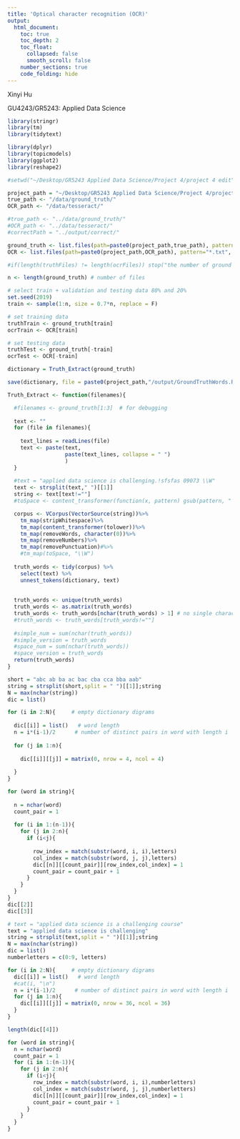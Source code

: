 ```yaml
---
title: 'Optical character recognition (OCR)'
output: 
  html_document:
    toc: true
    toc_depth: 2
    toc_float:
      collapsed: false
      smooth_scroll: false
    number_sections: true
    code_folding: hide
---
```


Xinyi Hu

GU4243/GR5243: Applied Data Science
```r

library(stringr)
library(tm)
library(tidytext)

library(dplyr)
library(topicmodels)
library(ggplot2)
library(reshape2)

```

```r
#setwd("~/Desktop/GR5243 Applied Data Science/Project 4/project 4 edit")

project_path = "~/Desktop/GR5243 Applied Data Science/Project 4/project 4 edit"
true_path <- "/data/ground_truth/"
OCR_path <- "/data/tesseract/"

#true_path <- "../data/ground_truth/"
#OCR_path <- "../data/tesseract/"
#correctPath = "../output/correct/"

ground_truth <- list.files(path=paste0(project_path,true_path), pattern="*.txt", full.names=TRUE, recursive=FALSE)
OCR <- list.files(path=paste0(project_path,OCR_path), pattern="*.txt", full.names=TRUE, recursive=FALSE)

#if(length(truthFiles) != length(ocrFiles)) stop("the number of ground truth files is not equal to the number of OCR recognized files")

n <- length(ground_truth) # number of files

# select train + validation and testing data 80% and 20%
set.seed(2019)
train <- sample(1:n, size = 0.7*n, replace = F)

# set training data
truthTrain <- ground_truth[train]
ocrTrain <- OCR[train]

# set testing data
truthTest <- ground_truth[-train]
ocrTest <- OCR[-train]
```

```r
dictionary = Truth_Extract(ground_truth)

save(dictionary, file = paste0(project_path,"/output/GroundTruthWords.Rdata"))

Truth_Extract <- function(filenames){

  #filenames <- ground_truth[1:3]  # for debugging
  
  text <- ""
  for (file in filenames){
    
    text_lines = readLines(file)
    text <- paste(text, 
                  paste(text_lines, collapse = " ")
                  )
  }
  
  #text = "applied data science is challenging.!sfsfas 09073 \\W"
  text <- strsplit(text," ")[[1]]
  string <- text[text!=""]
  #toSpace <- content_transformer(function(x, pattern) gsub(pattern, " ", x))

  corpus <- VCorpus(VectorSource(string))%>%
    tm_map(stripWhitespace)%>%
    tm_map(content_transformer(tolower))%>%
    tm_map(removeWords, character(0))%>%
    tm_map(removeNumbers)%>%
    tm_map(removePunctuation)#%>%
    #tm_map(toSpace, "\\W")
  
  truth_words <- tidy(corpus) %>%
    select(text) %>%
    unnest_tokens(dictionary, text)
    
  
  truth_words <- unique(truth_words)
  truth_words <- as.matrix(truth_words)
  truth_words <- truth_words[nchar(truth_words) > 1] # no single character words
  #truth_words <- truth_words[truth_words!=""]
  
  #simple_num = sum(nchar(truth_words))
  #simple_version = truth_words
  #space_num = sum(nchar(truth_words))
  #space_version = truth_words
  return(truth_words)
}

```

```r
short = "abc ab ba ac bac cba cca bba aab"
string = strsplit(short,split = " ")[[1]];string
N = max(nchar(string))
dic = list()

for (i in 2:N){     # empty dictionary digrams
   
  dic[[i]] = list()   # word length
  n = i*(i-1)/2      # number of distinct pairs in word with length i
  
  for (j in 1:n){
    
    dic[[i]][[j]] = matrix(0, nrow = 4, ncol = 4)
    
  }
}

for (word in string){
  
  n = nchar(word)
  count_pair = 1
  
  for (i in 1:(n-1)){
    for (j in 2:n){
      if (i<j){
        
        row_index = match(substr(word, i, i),letters)
        col_index = match(substr(word, j, j),letters)
        dic[[n]][[count_pair]][row_index,col_index] = 1
        count_pair = count_pair + 1
      }
    }
  }
}
dic[[2]]
dic[[3]]
```

```r
# text = "applied data science is a challenging course"
text = "applied data science is challenging"
string = strsplit(text,split = " ")[[1]];string
N = max(nchar(string))
dic = list()
numberletters = c(0:9, letters)

for (i in 2:N){     # empty dictionary digrams
  dic[[i]] = list()   # word length
  #cat(i, "\n")
  n = i*(i-1)/2      # number of distinct pairs in word with length i
  for (j in 1:n){
    dic[[i]][[j]] = matrix(0, nrow = 36, ncol = 36)
  }
}

length(dic[[4]])

for (word in string){
  n = nchar(word)
  count_pair = 1
  for (i in 1:(n-1)){
    for (j in 2:n){
      if (i<j){
        row_index = match(substr(word, i, i),numberletters)
        col_index = match(substr(word, j, j),numberletters)
        dic[[n]][[count_pair]][row_index,col_index] = 1
        count_pair = count_pair + 1
      }
    }
  }
}
```

